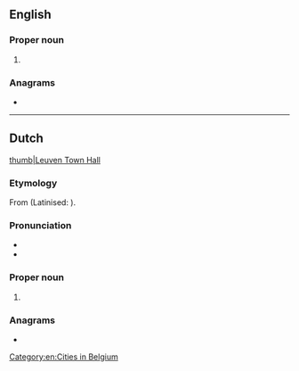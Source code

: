 ==English==
{{wikipedia}}

===Proper noun===
{{en-proper noun}}

# {{alternative form of|en|Louvain}}

===Anagrams===
* {{anagrams|en|a=eelnuv|venule}}

[[Category:en:Cities in Belgium]]

----

==Dutch==
{{wikipedia|lang=nl}}
[[file:Leuven.jpg|thumb|Leuven Town Hall]]

===Etymology===
From {{inh|nl|dum|Loven}} (Latinised: {{m|la|Lovanium}}).

===Pronunciation===
* {{IPA|nl|/ˈløːvə(n)/}}
* {{rhymes|nl|øːvən}}

===Proper noun===
{{nl-proper noun|n}}

# {{place|nl|capital city|p/Flemish Brabant|c/Belgium|t1=Louvain}}

===Anagrams===
* {{l|nl|veulen}}